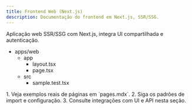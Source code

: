 ```yaml
---
title: Frontend Web (Next.js)
description: Documentação do frontend em Next.js, SSR/SSG.
---
```



<Aside type="note" title="Sobre o frontend" icon="star">
  Aplicação web SSR/SSG com Next.js, integra UI compartilhada e autenticação.
</Aside>

<FileTree>
  <ul>
    <li>
      apps/web
      <ul>
        <li>
          app
          <ul>
            <li>layout.tsx</li>
            <li>page.tsx</li>
          </ul>
        </li>
        <li>
          src
          <ul>
            <li>sample.test.tsx</li>
          </ul>
        </li>
      </ul>
    </li>
  </ul>
</FileTree>

<Steps>
  1. Veja exemplos reais de páginas em `pages.mdx`. 2. Siga os padrões de import e configuração. 3.
  Consulte integrações com UI e API nesta seção.
</Steps>

